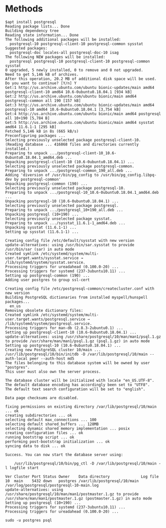 # Methods

```
$apt install postgresql
Reading package lists... Done
Building dependency tree       
Reading state information... Done
The following additional packages will be installed:
  postgresql-10 postgresql-client-10 postgresql-common sysstat
Suggested packages:
  postgresql-doc locales-all postgresql-doc-10 isag
The following NEW packages will be installed:
  postgresql postgresql-10 postgresql-client-10 postgresql-common sysstat
0 upgraded, 5 newly installed, 0 to remove and 0 not upgraded.
Need to get 5,146 kB of archives.
After this operation, 20.2 MB of additional disk space will be used.
Do you want to continue? [Y/n] Y
Get:1 http://us.archive.ubuntu.com/ubuntu bionic-updates/main amd64 postgresql-client-10 amd64 10.6-0ubuntu0.18.04.1 [934 kB]
Get:2 http://us.archive.ubuntu.com/ubuntu bionic/main amd64 postgresql-common all 190 [157 kB]
Get:3 http://us.archive.ubuntu.com/ubuntu bionic-updates/main amd64 postgresql-10 amd64 10.6-0ubuntu0.18.04.1 [3,754 kB]
Get:4 http://us.archive.ubuntu.com/ubuntu bionic/main amd64 postgresql all 10+190 [5,784 B]                                        
Get:5 http://us.archive.ubuntu.com/ubuntu bionic/main amd64 sysstat amd64 11.6.1-1 [295 kB]                                        
Fetched 5,146 kB in 8s (665 kB/s)                                                                                                  
Preconfiguring packages ...
Selecting previously unselected package postgresql-client-10.
(Reading database ... 416868 files and directories currently installed.)
Preparing to unpack .../postgresql-client-10_10.6-0ubuntu0.18.04.1_amd64.deb ...
Unpacking postgresql-client-10 (10.6-0ubuntu0.18.04.1) ...
Selecting previously unselected package postgresql-common.
Preparing to unpack .../postgresql-common_190_all.deb ...
Adding 'diversion of /usr/bin/pg_config to /usr/bin/pg_config.libpq-dev by postgresql-common'
Unpacking postgresql-common (190) ...
Selecting previously unselected package postgresql-10.
Preparing to unpack .../postgresql-10_10.6-0ubuntu0.18.04.1_amd64.deb ...
Unpacking postgresql-10 (10.6-0ubuntu0.18.04.1) ...
Selecting previously unselected package postgresql.
Preparing to unpack .../postgresql_10+190_all.deb ...
Unpacking postgresql (10+190) ...
Selecting previously unselected package sysstat.
Preparing to unpack .../sysstat_11.6.1-1_amd64.deb ...
Unpacking sysstat (11.6.1-1) ...
Setting up sysstat (11.6.1-1) ...

Creating config file /etc/default/sysstat with new version
update-alternatives: using /usr/bin/sar.sysstat to provide /usr/bin/sar (sar) in auto mode
Created symlink /etc/systemd/system/multi-user.target.wants/sysstat.service → /lib/systemd/system/sysstat.service.
Processing triggers for ureadahead (0.100.0-20) ...
Processing triggers for systemd (237-3ubuntu10.11) ...
Setting up postgresql-common (190) ...
Adding user postgres to group ssl-cert

Creating config file /etc/postgresql-common/createcluster.conf with new version
Building PostgreSQL dictionaries from installed myspell/hunspell packages...
  en_us
Removing obsolete dictionary files:
Created symlink /etc/systemd/system/multi-user.target.wants/postgresql.service → /lib/systemd/system/postgresql.service.
Processing triggers for man-db (2.8.3-2ubuntu0.1) ...
Setting up postgresql-client-10 (10.6-0ubuntu0.18.04.1) ...
update-alternatives: using /usr/share/postgresql/10/man/man1/psql.1.gz to provide /usr/share/man/man1/psql.1.gz (psql.1.gz) in auto mode
Setting up postgresql-10 (10.6-0ubuntu0.18.04.1) ...
Creating new PostgreSQL cluster 10/main ...
/usr/lib/postgresql/10/bin/initdb -D /var/lib/postgresql/10/main --auth-local peer --auth-host md5
The files belonging to this database system will be owned by user "postgres".
This user must also own the server process.

The database cluster will be initialized with locale "en_US.UTF-8".
The default database encoding has accordingly been set to "UTF8".
The default text search configuration will be set to "english".

Data page checksums are disabled.

fixing permissions on existing directory /var/lib/postgresql/10/main ... ok
creating subdirectories ... ok
selecting default max_connections ... 100
selecting default shared_buffers ... 128MB
selecting dynamic shared memory implementation ... posix
creating configuration files ... ok
running bootstrap script ... ok
performing post-bootstrap initialization ... ok
syncing data to disk ... ok

Success. You can now start the database server using:

    /usr/lib/postgresql/10/bin/pg_ctl -D /var/lib/postgresql/10/main -l logfile start

Ver Cluster Port Status Owner    Data directory              Log file
10  main    5432 down   postgres /var/lib/postgresql/10/main /var/log/postgresql/postgresql-10-main.log
update-alternatives: using /usr/share/postgresql/10/man/man1/postmaster.1.gz to provide /usr/share/man/man1/postmaster.1.gz (postmaster.1.gz) in auto mode
Setting up postgresql (10+190) ...
Processing triggers for systemd (237-3ubuntu10.11) ...
Processing triggers for ureadahead (0.100.0-20) ...
```


`sudo -u postgres psql`

